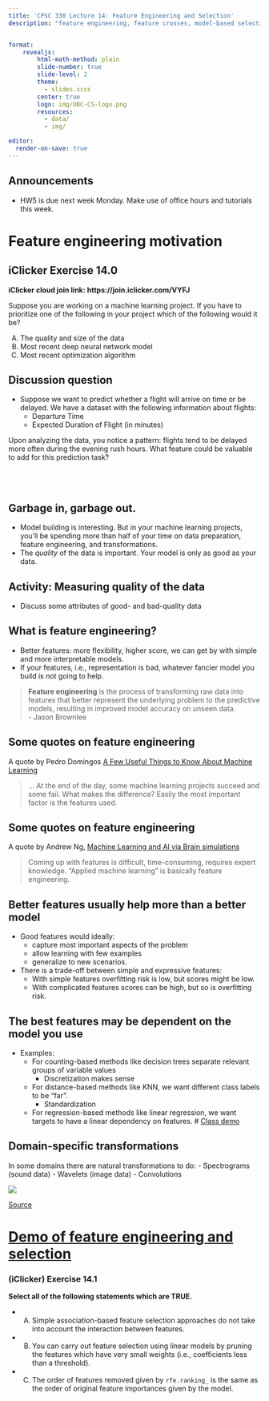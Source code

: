 ```yaml
---
title: 'CPSC 330 Lecture 14: Feature Engineering and Selection'
description: "feature engineering, feature crosses, model-based selection, RFE"


format:
    revealjs:
        html-math-method: plain
        slide-number: true
        slide-level: 2
        theme:
          - slides.scss
        center: true
        logo: img/UBC-CS-logo.png
        resources:
          - data/
          - img/

editor:
  render-on-save: true
---
```


## Announcements 

- HW5 is due next week Monday. Make use of office hours and tutorials this week.   

# Feature engineering motivation 

## iClicker Exercise 14.0

**iClicker cloud join link: https://join.iclicker.com/VYFJ**

Suppose you are working on a machine learning project. If you have to prioritize one of the following in your project which of the following would it be?

(A) The quality and size of the data
(B) Most recent deep neural network model
(C) Most recent optimization algorithm


## Discussion question
- Suppose we want to predict whether a flight will arrive on time or be delayed. We have a dataset with the following information about flights:
    - Departure Time
    - Expected Duration of Flight (in minutes)

Upon analyzing the data, you notice a pattern: flights tend to be delayed more often during the evening rush hours. What feature could be valuable to add for this prediction task?
<br><br><br><br>

## Garbage in, garbage out.

- Model building is interesting. But in your machine learning projects, you'll be spending more than half of your time on data preparation, feature engineering, and transformations.
- The _quality_ of the data is important. Your model is only as good as your data. 

## Activity: Measuring quality of the data 
- Discuss some attributes of good- and bad-quality data


## What is feature engineering?  

- Better features: more flexibility, higher score, we can get by with simple and more interpretable models. 
- If your features, i.e., representation is bad, whatever fancier model you build is not going to help.

<blockquote>
<b>Feature engineering</b> is the process of transforming raw data into features that better represent the underlying problem to the predictive models, resulting in improved model accuracy on unseen data.<br> 
- Jason Brownlee    
</blockquote> 

## Some quotes on feature engineering 

A quote by Pedro Domingos [A Few Useful Things to Know About Machine Learning](https://homes.cs.washington.edu/~pedrod/papers/cacm12.pdf)

<blockquote>
... At the end of the day, some machine learning projects succeed and some fail. What makes the difference? Easily the most important factor is the features used. 
</blockquote>

## Some quotes on feature engineering 
A quote by Andrew Ng, [Machine Learning and AI via Brain simulations](https://ai.stanford.edu/~ang/slides/DeepLearning-Mar2013.pptx)

<blockquote>
Coming up with features is difficult, time-consuming, requires expert knowledge. "Applied machine learning" is basically feature engineering.
</blockquote>


## Better features usually help more than a better model {.smaller}
- Good features would ideally:
    - capture most important aspects of the problem
    - allow learning with few examples 
    - generalize to new scenarios.

- There is a trade-off between simple and expressive features:
    - With simple features overfitting risk is low, but scores might be low.
    - With complicated features scores can be high, but so is overfitting risk.


## The best features may be dependent on the model you use {.smaller}

- Examples:
    - For counting-based methods like decision trees separate relevant groups of variable values
        - Discretization makes sense 
    - For distance-based methods like KNN, we want different class labels to be "far".
        - Standardization 
    - For regression-based methods like linear regression, we want targets to have a linear dependency on features.
# [Class demo](https://github.com/UBC-CS/cpsc330-2024W1/blob/main/lectures/102-Varada-lectures/class_demos/demo_12-feature-importances.ipynb)


## Domain-specific transformations

In some domains there are natural transformations to do:
- Spectrograms (sound data)
- Wavelets (image data)
- Convolutions 

![](img/spectogram.png)

[Source](https://en.wikipedia.org/wiki/Spectrogram) 

# [Demo of feature engineering and selection](https://github.com/UBC-CS/cpsc330-2024W1/blob/main/lectures/102-Varada-lectures/class_demos/demo_14-feature-engineering-selection.ipynb)



### (iClicker) Exercise 14.1 

**Select all of the following statements which are TRUE.**

- (A) Simple association-based feature selection approaches do not take into account the interaction between features.
- (B) You can carry out feature selection using linear models by pruning the features which have very small weights (i.e., coefficients less than a threshold).
- (C) The order of features removed given by `rfe.ranking_` is the same as the order of original feature importances given by the model.  